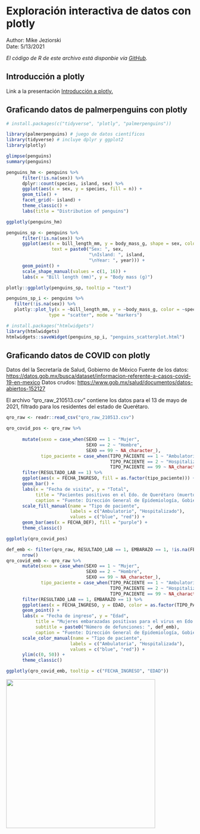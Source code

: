 # Exploración interactiva de datos con plotly

Author: Mike Jeziorski  
Date: 5/13/2021

_El código de R de este archivo está disponbie vía [GitHub](https://github.com/ComunidadBioInfo/minicurso_mayo_2021/blob/main/01_plotly.R)._

## Introducción a plotly

Link a la presentación [Introducción a plotly.](https://comunidadbioinfo.github.io/minicurso_mayo_2021/introduccion.html#1)


## Graficando datos de palmerpenguins con plotly

```r

# install.packages(c("tidyverse", "plotly", "palmerpenguins"))

library(palmerpenguins) # juego de datos científicos
library(tidyverse) # incluye dplyr y ggplot2
library(plotly)
```


```r
glimpse(penguins)
summary(penguins)
```

```r
penguins_hm <- penguins %>%
      filter(!is.na(sex)) %>%
      dplyr::count(species, island, sex) %>%
      ggplot(aes(x = sex, y = species, fill = n)) +
      geom_tile() +
      facet_grid(~ island) +
      theme_classic() +
      labs(title = "Distribution of penguins")
```

```r
ggplotly(penguins_hm)
```

```r
penguins_sp <- penguins %>%
      filter(!is.na(sex)) %>%
      ggplot(aes(x = bill_length_mm, y = body_mass_g, shape = sex, color = species, 
                 text = paste0("Sex: ", sex,
                               "\nIsland: ", island,
                               "\nYear: ", year))) +
      geom_point() +
      scale_shape_manual(values = c(1, 16)) +
      labs(x = "Bill length (mm)", y = "Body mass (g)")
```

```r
plotly::ggplotly(penguins_sp, tooltip = "text")
```

```r
penguins_sp_i <- penguins %>%
   filter(!is.na(sex)) %>%
   plotly::plot_ly(x = ~bill_length_mm, y = ~body_mass_g, color = ~species,
                type = "scatter", mode = "markers")
```


```r
# install.packages("htmlwidgets")
library(htmlwidgets)
htmlwidgets::saveWidget(penguins_sp_i, "penguins_scatterplot.html")
```

## Graficando datos de COVID con plotly


Datos del la Secretaría de Salud, Gobierno de México
Fuente de los datos: <https://datos.gob.mx/busca/dataset/informacion-referente-a-casos-covid-19-en-mexico>
Datos crudos: <https://www.gob.mx/salud/documentos/datos-abiertos-152127>

El archivo "qro_raw_210513.csv" contiene los datos para el 13 de mayo de 2021, filtrado para los residentes del estado de Querétaro.

```r
qro_raw <- readr::read_csv("qro_raw_210513.csv")
```

```r
qro_covid_pos <- qro_raw %>%
      
      mutate(sexo = case_when(SEXO == 1 ~ "Mujer",
                              SEXO == 2 ~ "Hombre",
                              SEXO == 99 ~ NA_character_),
             tipo_paciente = case_when(TIPO_PACIENTE == 1 ~ "Ambulatorio",
                                       TIPO_PACIENTE == 2 ~ "Hospitalizado",
                                       TIPO_PACIENTE == 99 ~ NA_character_)) %>%
      filter(RESULTADO_LAB == 1) %>%
      ggplot(aes(x = FECHA_INGRESO, fill = as.factor(tipo_paciente))) +
      geom_bar() +
      labs(x = "Fecha de visita", y = "Total",
           title = "Pacientes positivos en el Edo. de Querétaro (muertos en morado)",
           caption = "Fuente: Dirección General de Epidemiología, Gobierno de México") +
      scale_fill_manual(name = "Tipo de paciente", 
                        labels = c("Ambulatorio", "Hospitalizado"),
                        values = c("blue", "red")) +
      geom_bar(aes(x = FECHA_DEF), fill = "purple") +
      theme_classic()
```

```r
ggplotly(qro_covid_pos)
```

```r
def_emb <- filter(qro_raw, RESULTADO_LAB == 1, EMBARAZO == 1, !is.na(FECHA_DEF)) %>%
      nrow()
qro_covid_emb <- qro_raw %>%
      mutate(sexo = case_when(SEXO == 1 ~ "Mujer",
                              SEXO == 2 ~ "Hombre",
                              SEXO == 99 ~ NA_character_),
             tipo_paciente = case_when(TIPO_PACIENTE == 1 ~ "Ambulatorio",
                                       TIPO_PACIENTE == 2 ~ "Hospitalizado",
                                       TIPO_PACIENTE == 99 ~ NA_character_)) %>%
      filter(RESULTADO_LAB == 1, EMBARAZO == 1) %>%
      ggplot(aes(x = FECHA_INGRESO, y = EDAD, color = as.factor(TIPO_PACIENTE))) +
      geom_point() +
      labs(x = "Fecha de ingreso", y = "Edad",
           title = "Mujeres embarazadas positivas para el virus en Edo. de Querétaro",
           subtitle = paste0("Número de defunciones: ", def_emb),
           caption = "Fuente: Dirección General de Epidemiología, Gobierno de México") +
      scale_color_manual(name = "Tipo de paciente", 
                        labels = c("Ambulatoria", "Hospitalizada"),
                        values = c("blue", "red")) +
      ylim(c(0, 50)) +
      theme_classic()
```

```r
ggplotly(qro_covid_emb, tooltip = c("FECHA_INGRESO", "EDAD"))
```



<a href="https://comunidadbioinfo.github.io/es/post/cs_and_s_event_fund_award/#.YJH-wbVKj8A"><img src="https://comunidadbioinfo.github.io/post/2021-01-27-cs_and_s_event_fund_award/spanish_cs_and_s_award.jpeg" width="400px" align="center"/></a>
